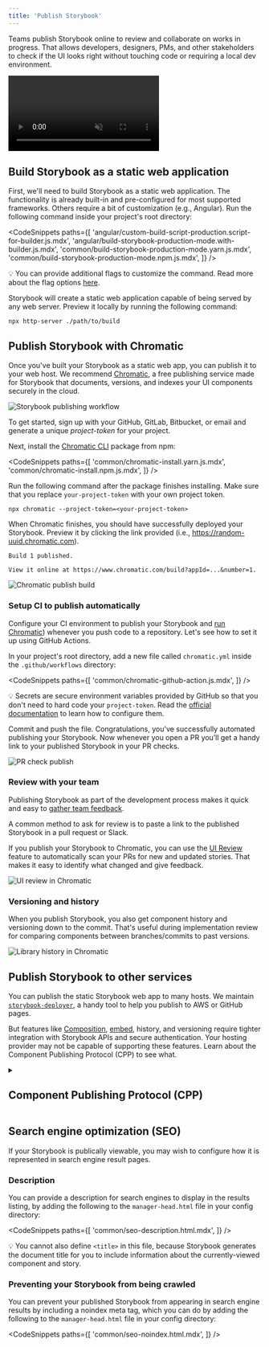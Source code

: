 ```yaml
---
title: 'Publish Storybook'
---
```


Teams publish Storybook online to review and collaborate on works in progress. That allows developers, designers, PMs, and other stakeholders to check if the UI looks right without touching code or requiring a local dev environment.

<video autoPlay muted playsInline loop>
  <source
    src="storybook-publish-review-optimized.mp4"
    type="video/mp4"
  />
</video>

## Build Storybook as a static web application

First, we'll need to build Storybook as a static web application. The functionality is already built-in and pre-configured for most supported frameworks. Others require a bit of customization (e.g., Angular). Run the following command inside your project's root directory:

<!-- prettier-ignore-start -->

<CodeSnippets
  paths={[
    'angular/custom-build-script-production.script-for-builder.js.mdx',
    'angular/build-storybook-production-mode.with-builder.js.mdx',
    'common/build-storybook-production-mode.yarn.js.mdx',
    'common/build-storybook-production-mode.npm.js.mdx',
  ]}
/>

<!-- prettier-ignore-end -->

<div class="aside">

💡 You can provide additional flags to customize the command. Read more about the flag options [here](../api/cli-options.md).

</div>

Storybook will create a static web application capable of being served by any web server. Preview it locally by running the following command:

```shell
npx http-server ./path/to/build
```

## Publish Storybook with Chromatic

Once you've built your Storybook as a static web app, you can publish it to your web host. We recommend [Chromatic](https://www.chromatic.com/?utm_source=storybook_website&utm_medium=link&utm_campaign=storybook), a free publishing service made for Storybook that documents, versions, and indexes your UI components securely in the cloud.

![Storybook publishing workflow](./workflow-publish.png)

To get started, sign up with your GitHub, GitLab, Bitbucket, or email and generate a unique _project-token_ for your project.

Next, install the [Chromatic CLI](https://www.npmjs.com/package/chromatic) package from npm:

<!-- prettier-ignore-start -->

<CodeSnippets
  paths={[
    'common/chromatic-install.yarn.js.mdx',
    'common/chromatic-install.npm.js.mdx',
  ]}
/>

<!-- prettier-ignore-end -->

Run the following command after the package finishes installing. Make sure that you replace `your-project-token` with your own project token.

```shell
npx chromatic --project-token=<your-project-token>
```

When Chromatic finishes, you should have successfully deployed your Storybook. Preview it by clicking the link provided (i.e., https://random-uuid.chromatic.com).

```shell
Build 1 published.

View it online at https://www.chromatic.com/build?appId=...&number=1.
```

![Chromatic publish build](./build-publish-only.png)

### Setup CI to publish automatically

Configure your CI environment to publish your Storybook and [run Chromatic](https://www.chromatic.com/docs/ci?utm_source=storybook_website&utm_medium=link&utm_campaign=storybook)) whenever you push code to a repository. Let's see how to set it up using GitHub Actions.

In your project's root directory, add a new file called `chromatic.yml` inside the `.github/workflows` directory:

<!-- prettier-ignore-start -->

<CodeSnippets
  paths={[
    'common/chromatic-github-action.js.mdx',
  ]}
/>

<!-- prettier-ignore-end -->

<div class="aside">

💡 Secrets are secure environment variables provided by GitHub so that you don't need to hard code your `project-token`. Read the [official documentation](https://docs.github.com/en/actions/security-guides/encrypted-secrets#creating-encrypted-secrets-for-a-repository) to learn how to configure them.

</div>

Commit and push the file. Congratulations, you've successfully automated publishing your Storybook. Now whenever you open a PR you’ll get a handy link to your published Storybook in your PR checks.

![PR check publish](./prbadge-publish.png)

### Review with your team

Publishing Storybook as part of the development process makes it quick and easy to [gather team feedback](https://storybook.js.org/tutorials/design-systems-for-developers/react/en/review/).

A common method to ask for review is to paste a link to the published Storybook in a pull request or Slack.

If you publish your Storybook to Chromatic, you can use the [UI Review](https://www.chromatic.com/features/publish?utm_source=storybook_website&utm_medium=link&utm_campaign=storybook) feature to automatically scan your PRs for new and updated stories. That makes it easy to identify what changed and give feedback.

![UI review in Chromatic](./workflow-uireview.png)

### Versioning and history

When you publish Storybook, you also get component history and versioning down to the commit. That's useful during implementation review for comparing components between branches/commits to past versions.

![Library history in Chromatic](./workflow-history-versioning.png)

## Publish Storybook to other services

You can publish the static Storybook web app to many hosts. We maintain [`storybook-deployer`](https://github.com/storybookjs/storybook-deployer), a handy tool to help you publish to AWS or GitHub pages.

But features like [Composition](./storybook-composition.md), [embed](./embed.md), history, and versioning require tighter integration with Storybook APIs and secure authentication. Your hosting provider may not be capable of supporting these features. Learn about the Component Publishing Protocol (CPP) to see what.

<details>

<summary><h2>Component Publishing Protocol (CPP)</h2></summary>

Storybook can communicate with services that host built Storybooks online. This enables features such as [Composition](./storybook-composition.md). We categorize services via compliance with the "Component Publishing Protocol" (CPP) with various levels of support in Storybook.

### CPP level 1

This level of service serves published Storybooks and makes the following available:

- Versioned endpoints, URLs that resolve to different published Storybooks depending on a `version=x.y.z` query parameter (where `x.y.z` is the released version of the package).
- Support for `/stories.json`
- Support for `/metadata.json` and the `releases` field.

Example: [Chromatic](https://www.chromatic.com/?utm_source=storybook_website&utm_medium=link&utm_campaign=storybook)

### CPP level 0

This level of service can serve published Storybooks but has no further integration with Storybook’s APIs.

Examples: [Netlify](https://www.netlify.com/), [S3](https://aws.amazon.com/en/s3/)

</details>

## Search engine optimization (SEO)

If your Storybook is publically viewable, you may wish to configure how it is represented in search engine result pages.

### Description

You can provide a description for search engines to display in the results listing, by adding the following to the `manager-head.html` file in your config directory:

<!-- prettier-ignore-start -->

<CodeSnippets
  paths={[
    'common/seo-description.html.mdx',
  ]}
/>

<!-- prettier-ignore-end -->

<div class="aside">
💡 You cannot also define <code>&lt;title></code> in this file, because Storybook generates the document title for you to include information about the currently-viewed component and story.
</div>

### Preventing your Storybook from being crawled

You can prevent your published Storybook from appearing in search engine results by including a noindex meta tag, which you can do by adding the following to the `manager-head.html` file in your config directory:

<!-- prettier-ignore-start -->

<CodeSnippets
  paths={[
    'common/seo-noindex.html.mdx',
  ]}
/>

<!-- prettier-ignore-end -->
